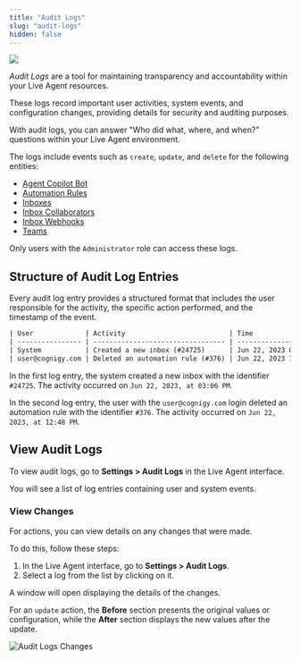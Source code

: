 ```yaml
---
title: "Audit Logs"
slug: "audit-logs"
hidden: false
---
```


<a href="/release-notes/4.57"><img noZoom src="https://img.shields.io/badge/Updated in-v4.57-blue.svg" /></a>


_Audit Logs_ are a tool for maintaining transparency and accountability within your Live Agent resources. 

These logs record important user activities, system events, and configuration changes, providing details for security and auditing purposes. 

With audit logs, you can answer "Who did what, where, and when?" questions within your Live Agent environment. 

The logs include events such as `create`, `update`, and `delete` for the following entities:

- [Agent Copilot Bot](/live-agent/assistants/agent-copilot-bot)
- [Automation Rules](/live-agent/settings/automation-rules)
- [Inboxes](/live-agent/settings/inboxes)
- [Inbox Collaborators](/live-agent/settings/inboxes)
- [Inbox Webhooks](/live-agent/settings/inboxes)
- [Teams](/live-agent/settings/teams)

Only users with the `Administrator` role can access these logs. 

## Structure of Audit Log Entries

Every audit log entry provides a structured format that includes the user responsible for the activity, the specific action performed, and the timestamp of the event.

```txt
| User             | Activity                          | Time                  |
| ---------------- | --------------------------------- | --------------------- |
| System           | Created a new inbox (#24725)      | Jun 22, 2023 03:06 PM |
| user@cognigy.com | Deleted an automation rule (#376) | Jun 22, 2023 12:48 PM |
```
In the first log entry, the system created a new inbox with the identifier `#24725`. The activity occurred on `Jun 22, 2023, at 03:06 PM`.

In the second log entry, the user with the `user@cognigy.com` login deleted an automation rule with the identifier `#376`. The activity occurred on `Jun 22, 2023, at 12:48 PM`.

## View Audit Logs

To view audit logs, go to **Settings > Audit Logs** in the Live Agent interface.

You will see a list of log entries containing user and system events.

### View Changes

For actions, you can view details on any changes that were made.

To do this, follow these steps:

1. In the Live Agent interface, go to **Settings > Audit Logs**.
2. Select a log from the list by clicking on it.

A window will open displaying the details of the changes.

For an `update` action, the **Before** section presents the original values or configuration, while the **After** section displays the new values after the update.

<Frame>
<img src="/_assets/live-agent/LA-audit-logs-update-inbox-changes.png" style={{ width: 'auto' }} alt="Audit Logs Changes" />
</Frame>